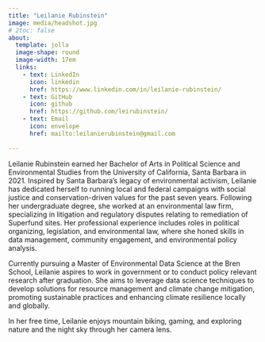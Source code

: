 ```yaml
---
title: "Leilanie Rubinstein"
image: media/headshot.jpg
# 2toc: false
about: 
  template: jolla
  image-shape: round
  image-width: 17em
  links:
    - text: LinkedIn
      icon: linkedin
      href: https://www.linkedin.com/in/leilanie-rubinstein/
    - text: GitHub
      icon: github
      href: https://github.com/leirubinstein/
    - text: Email
      icon: envelope
      href: mailto:leilanierubinstein@gmail.com
  
---
```


Leilanie Rubinstein earned her Bachelor of Arts in Political Science and Environmental Studies from the University of California, Santa Barbara in 2021. Inspired by Santa Barbara's legacy of environmental activism, Leilanie has dedicated herself to running local and federal campaigns with social justice and conservation-driven values for the past seven years. Following her undergraduate degree, she worked at an environmental law firm, specializing in litigation and regulatory disputes relating to remediation of Superfund sites. Her professional experience includes roles in political organizing, legislation, and environmental law, where she honed skills in data management, community engagement, and environmental policy analysis.

Currently pursuing a Master of Environmental Data Science at the Bren School, Leilanie aspires to work in government or to conduct policy relevant research after graduation. She aims to leverage data science techniques to develop solutions for resource management and climate change mitigation, promoting sustainable practices and enhancing climate resilience locally and globally.

In her free time, Leilanie enjoys mountain biking, gaming, and exploring nature and the night sky through her camera lens.